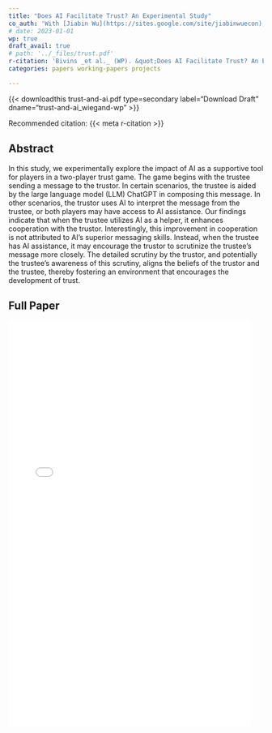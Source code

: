```yaml
---
title: "Does AI Facilitate Trust? An Experimental Study"
co_auth: 'With [Jiabin Wu](https://sites.google.com/site/jiabinwuecon), [Ethan Holdahl](https://ethanholdahl.com/), and [Tanner Bivins](https://www.tannerbivins.com/)'
# date: 2023-01-01
wp: true
draft_avail: true
# path: '../_files/trust.pdf'
r-citation: 'Bivins _et al._ (WP). &quot;Does AI Facilitate Trust? An Experimental Study.&quot; <i>WP</i>.'
categories: papers working-papers projects

---
```


{{< downloadthis trust-and-ai.pdf type=secondary label="Download Draft" dname="trust-and-ai_wiegand-wp" >}}

Recommended citation: {{< meta r-citation >}}

## Abstract

In this study, we experimentally explore the impact of AI as a supportive tool for players in a two-player trust game. The game begins with the trustee sending a message to the trustor. In certain scenarios, the trustee is aided by the large language model (LLM) ChatGPT in composing this message. In other scenarios, the trustor uses AI to interpret the message from the trustee, or both players may have access to AI assistance. Our findings indicate that when the trustee utilizes AI as a helper, it enhances cooperation with the trustor. Interestingly, this improvement in cooperation is not attributed to AI's superior messaging skills. Instead, when the trustee has AI assistance, it may encourage the trustor to scrutinize the trustee's message more closely. The detailed scrutiny by the trustor, and potentially the trustee's awareness of this scrutiny, aligns the beliefs of the trustor and the trustee, thereby fostering an environment that encourages the development of trust.


## Full Paper

![](trust-and-ai.pdf){height=800px width=95%}
